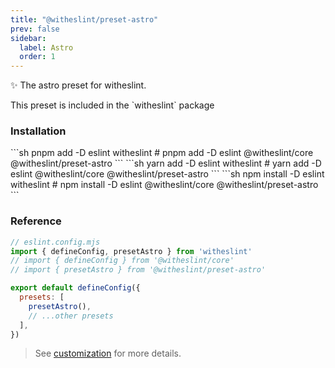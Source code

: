 ```yaml
---
title: "@witheslint/preset-astro"
prev: false
sidebar:
  label: Astro
  order: 1
---
```


✨ The astro preset for witheslint.

<Aside type="tip">
  This preset is included in the `witheslint` package
</Aside>

### Installation

<Tabs>
  <TabItem label="pnpm">
  ```sh
  pnpm add -D eslint witheslint
  # pnpm add -D eslint @witheslint/core @witheslint/preset-astro
  ```
  </TabItem>
  <TabItem label="yarn">
  ```sh
  yarn add -D eslint witheslint
  # yarn add -D eslint @witheslint/core @witheslint/preset-astro
  ```
  </TabItem>
  <TabItem label="npm">
  ```sh
  npm install -D eslint witheslint
  # npm install -D eslint @witheslint/core @witheslint/preset-astro
  ```
  </TabItem>
</Tabs>

### Reference

```js
// eslint.config.mjs
import { defineConfig, presetAstro } from 'witheslint'
// import { defineConfig } from '@witheslint/core'
// import { presetAstro } from '@witheslint/preset-astro'

export default defineConfig({
  presets: [
    presetAstro(),
    // ...other presets
  ],
})
```

> See [customization](/guides/customization) for more details.
